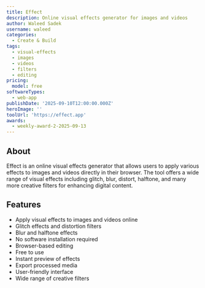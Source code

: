 ```yaml
---
title: Effect
description: Online visual effects generator for images and videos
author: Waleed Sadek
username: waleed
categories:
  - Create & Build
tags:
  - visual-effects
  - images
  - videos
  - filters
  - editing
pricing:
  model: free
softwareTypes:
  - web-app
publishDate: '2025-09-10T12:00:00.000Z'
heroImage: ''
toolUrl: 'https://effect.app'
awards:
  - weekly-award-2-2025-09-13
---
```


## About

Effect is an online visual effects generator that allows users to apply various effects to images and videos directly in their browser. The tool offers a wide range of visual effects including glitch, blur, distort, halftone, and many more creative filters for enhancing digital content.

## Features

- Apply visual effects to images and videos online
- Glitch effects and distortion filters
- Blur and halftone effects
- No software installation required
- Browser-based editing
- Free to use
- Instant preview of effects
- Export processed media
- User-friendly interface
- Wide range of creative filters
